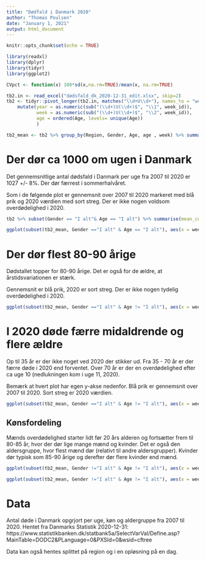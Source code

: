 ```yaml
---
title: "Dødfald i Danmark 2020"
author: "Thomas Poulsen"
date: "January 1, 2021"
output: html_document
---
```


```r
knitr::opts_chunk$set(echo = TRUE)

library(readxl)
library(dplyr)
library(tidyr)
library(ggplot2)

CVpct <- function(x) 100*sd(x,na.rm=TRUE)/mean(x, na.rm=TRUE)

tb2.in <- read_excel("dødsfald_dk_2020-12-31_edit.xlsx", skip=2)
tb2 <- tidyr::pivot_longer(tb2.in, matches("\\d+U\\d+"), names_to = "week_id", values_to = "count") %>%
    mutate(year = as.numeric(sub("(\\d+)U(\\d+)$", "\\1", week_id)),
           week = as.numeric(sub("(\\d+)U(\\d+)$", "\\2", week_id)),
           age = ordered(Age, levels= unique(Age))
           )

tb2_mean <- tb2 %>% group_by(Region, Gender, Age, age , week) %>% summarise(week_mean = mean(count))

```

# Der dør ca 1000 om ugen i Danmark

Det gennemsnitlige antal dødsfald i Danmark per uge fra 2007 til 2020 er 1027 +/- 8%.
Der dør færrest i sommerhalvåret.

Som i de følgende plot er gennemsnit over 2007 til 2020 markeret med blå prik og 2020 værdien med sort streg.
Der er ikke nogen voldsom overdødelighed i 2020.

```r
tb2 %>% subset(Gender == "I alt"& Age == "I alt") %>% summarise(mean_count = mean(count), CVpct = CVpct(count))

ggplot(subset(tb2_mean, Gender =="I alt" & Age == "I alt"), aes(x = week, y = week_mean)) + geom_point(color = "blue") + geom_line(data = subset(tb2, year == 2020 & Gender =="I alt" & Age == "I alt"), aes(x = week, y = count), color = "black") + facet_wrap(~age)+ ggtitle("Døde i DK per uge")

```

# Der dør flest 80-90 årige

Dødstallet topper for 80-90 årige. Det er også for de ældre, at årstidsvariationen er stærk.

Gennemsnit er blå prik, 2020 er sort streg. 
Der er ikke nogen tydelig overdødelighed i 2020.

```r
ggplot(subset(tb2_mean, Gender =="I alt" & Age != "I alt"), aes(x = week, y = week_mean)) + geom_point(color = "blue") + geom_line(data = subset(tb2, year == 2020 & Gender =="I alt" & Age != "I alt"), aes(x = week, y = count), color = "black") + facet_wrap(~age)+ ggtitle("Døde i DK per uge")

```

# I 2020 døde færre midaldrende og flere ældre

Op til 35 år er der ikke noget ved 2020 der stikker ud.
Fra 35 - 70 år er der færre døde i 2020 end forventet.
Over 70 år er der en overdødelighed efter ca uge 10 (nedlukningen kom i uge 11, 2020).

Bemærk at hvert plot har egen y-akse nedenfor.
Blå prik er gennemsnit over 2007 til 2020. Sort streg er 2020 værdien.

```r
ggplot(subset(tb2_mean, Gender =="I alt" & Age != "I alt"), aes(x = week, y = week_mean)) + geom_point(color = "blue") + geom_line(data = subset(tb2, year == 2020 & Gender =="I alt" & Age != "I alt"), aes(x = week, y = count), color = "black") + facet_wrap(~age, scale="free")+ ggtitle("Døde i DK per uge")

```

## Kønsfordeling

Mænds overdødelighed starter lidt før 20 års alderen og fortsætter frem til 80-85 år, hvor der dør lige mange mænd og kvinder.
Det er også den aldersgruppe, hvor flest mænd dør (relativt til andre aldersgrupper).
Kvinder dør typisk som 85-90 årige og derefter dør flere kvinder end mænd.


```r
ggplot(subset(tb2_mean, Gender !="I alt" & Age != "I alt"), aes(x = week, y = week_mean, color = Gender)) + geom_point() + geom_line(data = subset(tb2, year == 2020 & Gender !="I alt" & Age != "I alt"), aes(x = week, y = count), color = "black") + facet_wrap(~age)+ ggtitle("Døde i DK per uge")

ggplot(subset(tb2_mean, Gender !="I alt" & Age != "I alt"), aes(x = week, y = week_mean, color = Gender)) + geom_point() + geom_line(data = subset(tb2, year == 2020 & Gender !="I alt" & Age != "I alt"), aes(x = week, y = count), color = "black") + facet_wrap(~age, scale = "free")+ ggtitle("Døde i DK per uge")

```

# Data

Antal døde i Danmark opgrjort per uge, køn og aldergruppe fra 2007 til 2020.
Hentet fra Danmarks Statistik 2020-12-31:  https://www.statistikbanken.dk/statbank5a/SelectVarVal/Define.asp?MainTable=DODC2&PLanguage=0&PXSId=0&wsid=cftree

Data kan også hentes splittet på region og i en opløsning på en dag.
